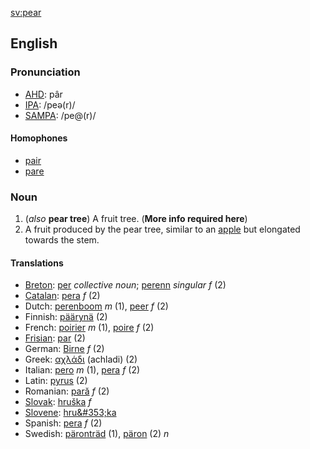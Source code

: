 [[sv:pear]]
==English==
===Pronunciation===
*[[w:AHD|AHD]]: pâr
*[[w:IPA|IPA]]: /peə(r)/
*[[w:SAMPA|SAMPA]]: /pe@(r)/

====Homophones====
*[[pair]]
*[[pare]]

===Noun===
#(''also'' '''pear tree''') A fruit tree.  ('''More info required here''')
#A fruit produced by the pear tree, similar to an [[apple]] but elongated towards the stem.

====Translations====
*[[Breton]]: [[per]] ''collective noun''; [[perenn]] ''singular f'' (2)
*[[Catalan]]: [[pera]] ''f'' (2)
*Dutch: [[perenboom]] ''m'' (1), [[peer]] ''f'' (2)
*Finnish: [[päärynä]] (2)
*French: [[poirier]] ''m'' (1), [[poire]] ''f'' (2)
*[[Frisian]]: [[par]] (2)
*German: [[Birne]] ''f'' (2)
*Greek: [[αχλάδι]] (achladi) (2)
*Italian: [[pero]] ''m'' (1), [[pera]] ''f'' (2)
*Latin: [[pyrus]] (2)
*Romanian: [[pară]] ''f'' (2)
*[[Slovak]]: [[hruška]] ''f''
*[[Slovene]]: [[hru&#353;ka]]
*Spanish: [[pera]] ''f'' (2)
*Swedish: [[päronträd]] (1), [[päron]] (2) ''n''